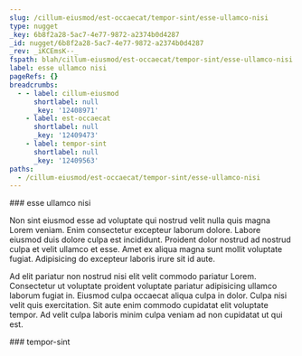 ```yaml
---
slug: /cillum-eiusmod/est-occaecat/tempor-sint/esse-ullamco-nisi
type: nugget
_key: 6b8f2a28-5ac7-4e77-9872-a2374b0d4287
_id: nugget/6b8f2a28-5ac7-4e77-9872-a2374b0d4287
_rev: _iKCEmsK--_
fspath: blah/cillum-eiusmod/est-occaecat/tempor-sint/esse-ullamco-nisi.md
label: esse ullamco nisi
pageRefs: {}
breadcrumbs:
  - - label: cillum-eiusmod
      shortlabel: null
      _key: '12408971'
    - label: est-occaecat
      shortlabel: null
      _key: '12409473'
    - label: tempor-sint
      shortlabel: null
      _key: '12409563'
paths:
  - /cillum-eiusmod/est-occaecat/tempor-sint/esse-ullamco-nisi
---
```


<NuggetArea>
<Nugget slug="/cillum-eiusmod/est-occaecat/tempor-sint/esse-ullamco-nisi" type="nugget" _key="6b8f2a28-5ac7-4e77-9872-a2374b0d4287" _id="nugget/6b8f2a28-5ac7-4e77-9872-a2374b0d4287" _rev="_iKCEmsK--_" fspath="blah/cillum-eiusmod/est-occaecat/tempor-sint/esse-ullamco-nisi.md" label="esse ullamco nisi" paths="/cillum-eiusmod/est-occaecat/tempor-sint/esse-ullamco-nisi">
<NuggetBody>
### esse ullamco nisi

Non sint eiusmod esse ad voluptate qui nostrud velit nulla quis magna Lorem veniam. Enim consectetur excepteur laborum dolore. Labore eiusmod duis dolore culpa est incididunt. Proident dolor nostrud ad nostrud culpa et velit ullamco et esse. Amet ex aliqua magna sunt mollit voluptate fugiat. Adipisicing do excepteur laboris irure sit id aute.

Ad elit pariatur non nostrud nisi elit velit commodo pariatur Lorem. Consectetur ut voluptate proident voluptate pariatur adipisicing ullamco laborum fugiat in. Eiusmod culpa occaecat aliqua culpa in dolor. Culpa nisi velit quis exercitation. Sit aute enim commodo cupidatat elit voluptate tempor. Ad velit culpa laboris minim culpa veniam ad non cupidatat ut qui est.

</NuggetBody>
<Breadcrumbs>
<Crumbs>
<Crumb _key="12408971" label="cillum-eiusmod" /><Crumb _key="12409473" label="est-occaecat" /><Crumb _key="12409563" label="tempor-sint" />
</Crumbs>
</Breadcrumbs>
</Nugget>

<NuggetsInbound>
</NuggetsInbound>
<NuggetsOutbound>
</NuggetsOutbound>
</NuggetArea>
<PassagesInbound>
<Passage direction="inbound" type="passage" _key="12409563" _id="passage/12409563" _rev="_iKCEmsK---" label="tempor-sint" passage="tempor-sint" fspath="blah/cillum-eiusmod/est-occaecat/tempor-sint" paths="/cillum-eiusmod/est-occaecat/tempor-sint" slug="/cillum-eiusmod/est-occaecat/tempor-sint">
<NuggetBody>
### tempor-sint

</NuggetBody>
<Breadcrumbs>
<Crumbs>
<Crumb _key="12408971" label="cillum-eiusmod" /><Crumb _key="12409473" label="est-occaecat" />
</Crumbs>
</Breadcrumbs>
</Passage>

</PassagesInbound>
<PassagesOutbound>
</PassagesOutbound>